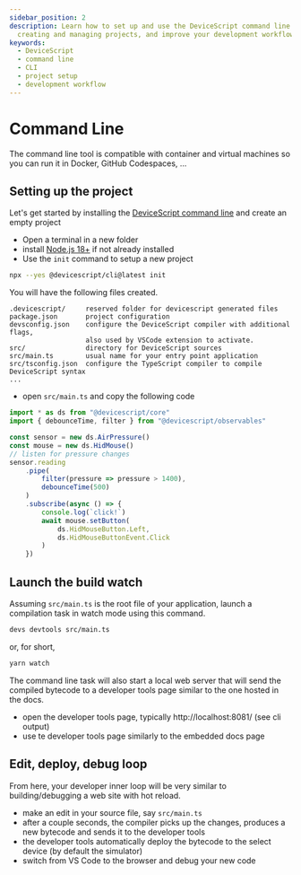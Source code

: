 ```yaml
---
sidebar_position: 2
description: Learn how to set up and use the DeviceScript command line tool for
  creating and managing projects, and improve your development workflow.
keywords:
  - DeviceScript
  - command line
  - CLI
  - project setup
  - development workflow
---
```

# Command Line

The command line tool is compatible with container and virtual machines so you can run it
in Docker, GitHub Codespaces, ...

## Setting up the project

Let's get started by installing the [DeviceScript command line](/api/cli) and create an empty project

-   Open a terminal in a new folder
-   install [Node.js 18+](https://nodejs.org/en/download/) if not already installed
-   Use the `init` command to setup a new project

```bash
npx --yes @devicescript/cli@latest init
```

You will have the following files created.

```
.devicescript/     reserved folder for devicescript generated files
package.json       project configuration
devsconfig.json    configure the DeviceScript compiler with additional flags,
                   also used by VSCode extension to activate.
src/               directory for DeviceScript sources
src/main.ts        usual name for your entry point application
src/tsconfig.json  configure the TypeScript compiler to compile DeviceScript syntax
...
```

-   open `src/main.ts` and copy the following code

```ts title="src/main.ts"
import * as ds from "@devicescript/core"
import { debounceTime, filter } from "@devicescript/observables"

const sensor = new ds.AirPressure()
const mouse = new ds.HidMouse()
// listen for pressure changes
sensor.reading
    .pipe(
        filter(pressure => pressure > 1400),
        debounceTime(500)
    )
    .subscribe(async () => {
        console.log(`click!`)
        await mouse.setButton(
            ds.HidMouseButton.Left,
            ds.HidMouseButtonEvent.Click
        )
    })
```

## Launch the build watch

Assuming `src/main.ts` is the root file of your application,
launch a compilation task in watch mode using this command.

```bash
devs devtools src/main.ts
```

or, for short,

```bash
yarn watch
```

The command line task will also start a local web server that will send the compiled bytecode
to a developer tools page similar to the one hosted in the docs.

-   open the developer tools page, typically http://localhost:8081/ (see cli output)
-   use te developer tools page similarly to the embedded docs page

## Edit, deploy, debug loop

From here, your developer inner loop will be very similar to building/debugging a web site with hot reload.

-   make an edit in your source file, say `src/main.ts`
-   after a couple seconds, the compiler picks up the changes, produces a new bytecode and sends it to the developer tools
-   the developer tools automatically deploy the bytecode to the select device (by default the simulator)
-   switch from VS Code to the browser and debug your new code

